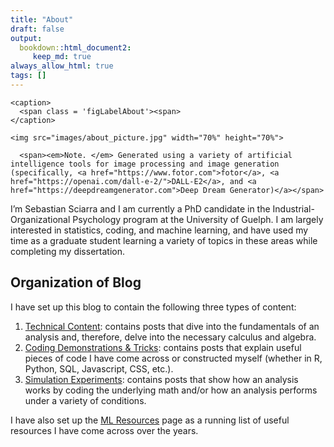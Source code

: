 ```yaml
---
title: "About"
draft: false
output:
  bookdown::html_document2:
     keep_md: true
always_allow_html: true
tags: []
---   
```




<div class="figure">
  <div class="figDivLabel">
    <caption>
      <span class = 'figLabelAbout'><span> 
    </caption>
  </div>
   <div class="figTitle">
  </div>
    <img src="images/about_picture.jpg" width="70%" height="70%"> 
  
  <div class="figNote">
      <span><em>Note. </em> Generated using a variety of artificial intelligence tools for image processing and image generation (specifically, <a href="https://www.fotor.com">fotor</a>, <a href="https://openai.com/dall-e-2/">DALL-E2</a>, and <a href="https://deepdreamgenerator.com">Deep Dream Generator)</a></span> 
  </div>
</div>

I'm Sebastian Sciarra and I am currently a PhD candidate in the Industrial-Organizational Psychology program at the University of Guelph. I am largely interested in statistics, coding, and machine learning, and have used my time as a graduate student learning a variety of topics in these areas while completing my dissertation. 


## Organization of Blog

I have set up this blog to contain the following three types of content: 

1) <a href="/technical_content">Technical Content</a>: contains posts that dive into the fundamentals of an analysis and, therefore, delve into the necessary calculus and algebra.
2) <a href="/coding_tricks">Coding Demonstrations & Tricks</a>: contains posts that explain useful pieces of code I have come across or constructed myself (whether in R, Python, SQL, Javascript, CSS, etc.). 
3) <a href="/simulation_exps">Simulation Experiments</a>: contains posts that show how an analysis works by coding the underlying math and/or how an analysis performs under a variety of conditions. 

I have also set up the <a href="/mlresources">ML Resources</a> page as a running list of useful resources I have come across over the years. 


